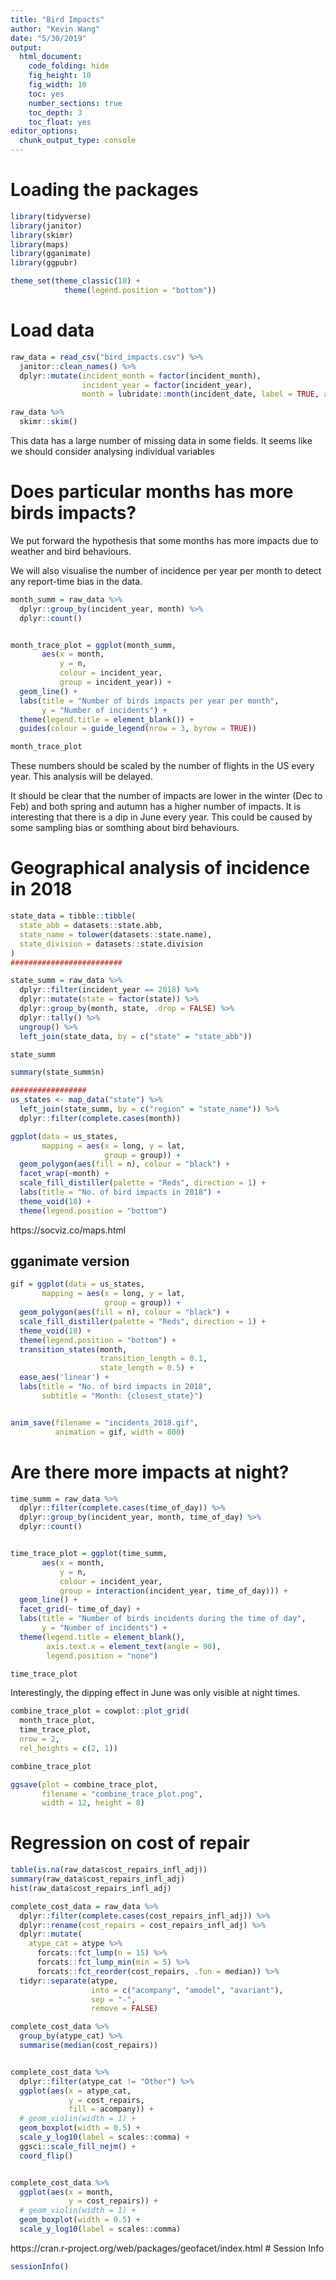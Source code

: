```yaml
---
title: "Bird Impacts"
author: "Kevin Wang"
date: "5/30/2019"
output:
  html_document:
    code_folding: hide
    fig_height: 10
    fig_width: 10
    toc: yes
    number_sections: true
    toc_depth: 3
    toc_float: yes
editor_options: 
  chunk_output_type: console
---
```


# Loading the packages
```r
library(tidyverse)
library(janitor)
library(skimr)
library(maps)
library(gganimate)
library(ggpubr)

theme_set(theme_classic(18) +
            theme(legend.position = "bottom"))
```



# Load data

```r
raw_data = read_csv("bird_impacts.csv") %>% 
  janitor::clean_names() %>% 
  dplyr::mutate(incident_month = factor(incident_month), 
                incident_year = factor(incident_year), 
                month = lubridate::month(incident_date, label = TRUE, abbr = TRUE))

raw_data %>% 
  skimr::skim()
```


This data has a large number of missing data in some fields. It seems like we should consider analysing individual variables 

# Does particular months has more birds impacts?

We put forward the hypothesis that some months has more impacts due to weather and bird behaviours. 

We will also visualise the number of incidence per year per month to detect any report-time bias in the data. 


```r
month_summ = raw_data %>% 
  dplyr::group_by(incident_year, month) %>% 
  dplyr::count()


month_trace_plot = ggplot(month_summ, 
       aes(x = month, 
           y = n, 
           colour = incident_year, 
           group = incident_year)) +
  geom_line() +
  labs(title = "Number of birds impacts per year per month",
       y = "Number of incidents") +
  theme(legend.title = element_blank()) +
  guides(colour = guide_legend(nrow = 3, byrow = TRUE))

month_trace_plot
```

These numbers should be scaled by the number of flights in the US every year. This analysis will be delayed. 

It should be clear that the number of impacts are lower in the winter (Dec to Feb) and both spring and autumn has a higher number of impacts. It is interesting that there is a dip in June every year. This could be caused by some sampling bias or somthing about bird behaviours. 


# Geographical analysis of incidence in 2018
```r
state_data = tibble::tibble(
  state_abb = datasets::state.abb, 
  state_name = tolower(datasets::state.name),
  state_division = datasets::state.division
) 
#########################

state_summ = raw_data %>% 
  dplyr::filter(incident_year == 2018) %>% 
  dplyr::mutate(state = factor(state)) %>% 
  dplyr::group_by(month, state, .drop = FALSE) %>% 
  dplyr::tally() %>% 
  ungroup() %>% 
  left_join(state_data, by = c("state" = "state_abb"))

state_summ

summary(state_summ$n)

#################
us_states <- map_data("state") %>% 
  left_join(state_summ, by = c("region" = "state_name")) %>% 
  dplyr::filter(complete.cases(month))

ggplot(data = us_states,
       mapping = aes(x = long, y = lat,
                     group = group)) +
  geom_polygon(aes(fill = n), colour = "black") +
  facet_wrap(~month) +
  scale_fill_distiller(palette = "Reds", direction = 1) +
  labs(title = "No. of bird impacts in 2018") +
  theme_void(18) +
  theme(legend.position = "bottom")
```

https://socviz.co/maps.html


## gganimate version
```r
gif = ggplot(data = us_states,
       mapping = aes(x = long, y = lat,
                     group = group)) +
  geom_polygon(aes(fill = n), colour = "black") +
  scale_fill_distiller(palette = "Reds", direction = 1) +
  theme_void(18) +
  theme(legend.position = "bottom") +
  transition_states(month,
                    transition_length = 0.1,
                    state_length = 0.5) +
  ease_aes('linear') +
  labs(title = "No. of bird impacts in 2018",
       subtitle = "Month: {closest_state}")


anim_save(filename = "incidents_2018.gif",
          animation = gif, width = 800)

```

# Are there more impacts at night? 
```r
time_summ = raw_data %>% 
  dplyr::filter(complete.cases(time_of_day)) %>% 
  dplyr::group_by(incident_year, month, time_of_day) %>% 
  dplyr::count()


time_trace_plot = ggplot(time_summ, 
       aes(x = month, 
           y = n, 
           colour = incident_year, 
           group = interaction(incident_year, time_of_day))) +
  geom_line() +
  facet_grid(~ time_of_day) +
  labs(title = "Number of birds incidents during the time of day",
       y = "Number of incidents") +
  theme(legend.title = element_blank(), 
        axis.text.x = element_text(angle = 90),
        legend.position = "none")

time_trace_plot
```


Interestingly, the dipping effect in June was only visible at night times. 


```r
combine_trace_plot = cowplot::plot_grid(
  month_trace_plot,
  time_trace_plot,
  nrow = 2,
  rel_heights = c(2, 1))

combine_trace_plot

ggsave(plot = combine_trace_plot, 
       filename = "combine_trace_plot.png",
       width = 12, height = 8)
```


# Regression on cost of repair
```r
table(is.na(raw_data$cost_repairs_infl_adj))
summary(raw_data$cost_repairs_infl_adj)
hist(raw_data$cost_repairs_infl_adj)

complete_cost_data = raw_data %>% 
  dplyr::filter(complete.cases(cost_repairs_infl_adj)) %>% 
  dplyr::rename(cost_repairs = cost_repairs_infl_adj) %>% 
  dplyr::mutate(
    atype_cat = atype %>% 
      forcats::fct_lump(n = 15) %>% 
      forcats::fct_lump_min(min = 5) %>%
      forcats::fct_reorder(cost_repairs, .fun = median)) %>% 
  tidyr::separate(atype,
                  into = c("acompany", "amodel", "avariant"), 
                  sep = "-", 
                  remove = FALSE)

complete_cost_data %>% 
  group_by(atype_cat) %>% 
  summarise(median(cost_repairs))


complete_cost_data %>% 
  dplyr::filter(atype_cat != "Other") %>% 
  ggplot(aes(x = atype_cat, 
             y = cost_repairs,
             fill = acompany)) +
  # geom_violin(width = 1) +
  geom_boxplot(width = 0.5) +
  scale_y_log10(label = scales::comma) +
  ggsci::scale_fill_nejm() +
  coord_flip()


complete_cost_data %>% 
  ggplot(aes(x = month, 
             y = cost_repairs)) +
  # geom_violin(width = 1) +
  geom_boxplot(width = 0.5) +
  scale_y_log10(label = scales::comma)
```





https://cran.r-project.org/web/packages/geofacet/index.html
# Session Info

```r
sessionInfo()
```

